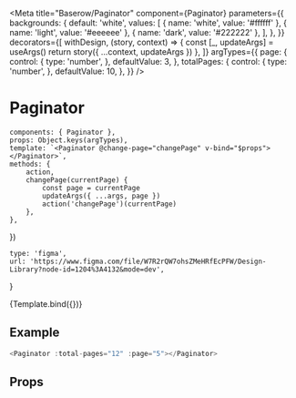 

<Meta
    title="Baserow/Paginator"
    component={Paginator}
    parameters={{
        backgrounds: {
            default: 'white',
            values: [
                { name: 'white', value: '#ffffff' },
                { name: 'light', value: '#eeeeee' },
                { name: 'dark', value: '#222222' },
            ],
        },
    }}
    decorators={[
        withDesign,
        (story, context) => {
            const [_, updateArgs] = useArgs()
            return story({ ...context, updateArgs })
        },
    ]}
    argTypes={{
        page: {
            control: {
                type: 'number',
            },
            defaultValue: 3,
        },
        totalPages: {
            control: {
                type: 'number',
            },
            defaultValue: 10,
        },
    }}
/>

# Paginator

    components: { Paginator },
    props: Object.keys(argTypes),
    template: `<Paginator @change-page="changePage" v-bind="$props"></Paginator>`,
    methods: {
        action,
        changePage(currentPage) {
            const page = currentPage
            updateArgs({ ...args, page })
            action('changePage')(currentPage)
        },
    },
})

    type: 'figma',
    url: 'https://www.figma.com/file/W7R2rQW7ohsZMeHRfEcPFW/Design-Library?node-id=1204%3A4132&mode=dev',
}

<Canvas>
    <Story
        name="Default"
        parameters={{
            design: config(designConfig),
        }}
    >
        {Template.bind({})}
    </Story>
</Canvas>

## Example

```javascript
<Paginator :total-pages="12" :page="5"></Paginator>
```

## Props

<Props of={Paginator} />
